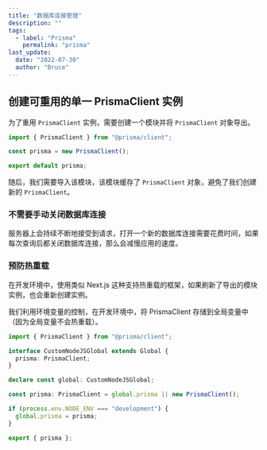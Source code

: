 ```yaml
---
title: "数据库连接管理"
description: ""
tags:
  - label: "Prisma"
    permalink: "prisma"
last_update:
  date: "2022-07-30"
  author: "Bruce"
---
```


## 创建可重用的单一 PrismaClient 实例

为了重用 `PrismaClient` 实例，需要创建一个模块并将 `PrismaClient` 对象导出。

```typescript title="TypeScript"
import { PrismaClient } from "@prisma/client";

const prisma = new PrismaClient();

export default prisma;
```

随后，我们需要导入该模块，该模块缓存了 `PrismaClient` 对象，避免了我们创建新的 `PrismaClient`。

### 不需要手动关闭数据库连接

服务器上会持续不断地接受到请求，打开一个新的数据库连接需要花费时间，如果每次查询后都关闭数据库连接，那么会减慢应用的速度。

### 预防热重载

在开发环境中，使用类似 Next.js 这种支持热重载的框架，如果刷新了导出的模块实例，也会重新创建实例。

我们利用环境变量的控制，在开发环境中，将 PrismaClient 存储到全局变量中（因为全局变量不会热重载）。

```typescript title="prisma.ts"
import { PrismaClient } from "@prisma/client";

interface CustomNodeJSGlobal extends Global {
  prisma: PrismaClient;
}

declare const global: CustomNodeJSGlobal;

const prisma: PrismaClient = global.prisma || new PrismaClient();

if (process.env.NODE_ENV === "development") {
  global.prisma = prisma;
}

export { prisma };
```
